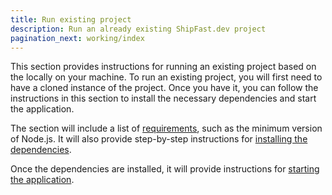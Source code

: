 ```yaml
---
title: Run existing project
description: Run an already existing ShipFast.dev project
pagination_next: working/index
---
```



This section provides instructions for running an existing project based on the <ProjectName/> locally on your machine. To run an existing project, you will first need to have a cloned instance of the <ProjectName/> project. Once you have it, you can follow the instructions in this section to install the necessary dependencies and start the application.

The section will include a list of [requirements](#requirements), such as the minimum version of Node.js. It will also provide step-by-step instructions for [installing the dependencies](#install-dependencies).

Once the dependencies are installed, it will provide instructions for [starting the application](#start-the-app).

<Requirements />
<InstallDeps />
<StartApp />